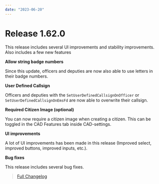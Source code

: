 ```yaml
---
date: "2023-06-20"
---
```


# Release 1.62.0

This release includes several UI improvements and stability improvements. Also includes a few new features

**Allow string badge numbers**

Since this update, officers and deputies are now also able to use letters in their badge numbers.

**User Defined Callsign**

Officers and deputies with the `SetUserDefinedCallsignOnOfficer` or `SetUserDefinedCallsignOnEmsFd` are now able to overwrite their callsign.

**Required Citizen Image (optional)**

You can now require a citizen image when creating a citizen. This can be toggled in the CAD Features tab inside CAD-settings.


**UI improvements**

A lot of UI improvements has been made in this release (Improved select, improved buttons, improved inputs, etc.).

**Bug fixes**

This release includes several bug fixes.

> [Full Changelog](https://github.com/SnailyCAD/snaily-cadv4/releases/tag/1.62.0)
